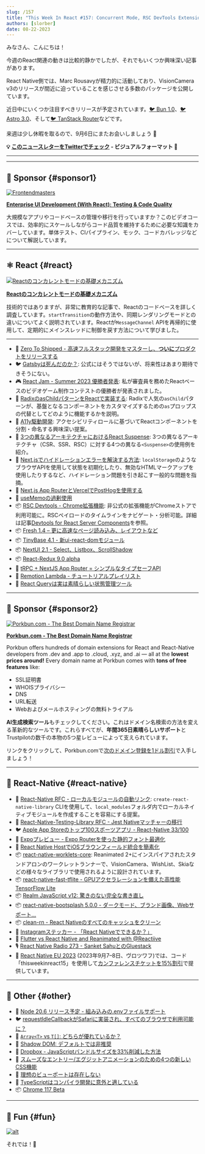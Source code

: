```yaml
---
slug: /157
title: "This Week In React #157: Concurrent Mode, RSC DevTools Extension, Gatsby, Radix asChild, Suspense, hydration, useMemo, React-Redux, Fresh, TinyBase, Worklets, TFLite, local_modules, Bootsplash..."
authors: [slorber]
date: 08-22-2023
---
```


みなさん、こんにちは！

今週のReact関連の動きは比較的静かでしたが、それでもいくつか興味深い記事があります。

React Native側では、Marc Rousavyが精力的に活動しており、VisionCamera v3のリリースが間近に迫っていることを感じさせる多数のパッケージを公開しています。

近日中にいくつか注目すべきリリースが予定されています。[🐦 Bun 1.0](https://twitter.com/jarredsumner/status/1693657906917585359)、[🐦 Astro 3.0](https://twitter.com/astrodotbuild/status/1693655809711108456)、そして[🐦 TanStack Router](https://twitter.com/tannerlinsley/status/1691936709498552654)などです。

来週は少し休暇を取るので、9月6日にまたお会いしましょう 👋

<!-- truncate -->

**💡 [このニュースレターをTwitterでチェック](https://slo.im/thread) - ビジュアルフォーマット 🎨**

***


<Support />

***

## 💸 Sponsor {#sponsor1}

[![Frontendmasters](/emails/issues/151/frontendmasters.png)](https://frontendmasters.com/courses/enterprise-ui-dev/?utm_source=email\&utm_medium=thisweekinreact\&utm_content=uidev)

**[Enterprise UI Development (With React): Testing & Code Quality](https://frontendmasters.com/courses/enterprise-ui-dev/?utm_source=email\&utm_medium=thisweekinreact\&utm_content=uidev)**

大規模なアプリやコードベースの管理や移行を行っていますか？このビデオコースでは、効率的にスケールしながらコード品質を維持するために必要な知識をカバーしています。単体テスト、CIパイプライン、モック、コードカバレッジなどについて解説しています。

***

## ⚛️ React {#react}

[![Reactのコンカレントモードの基礎メカニズム](/emails/issues/157/concurrentmode.jpg)](https://andreigatej.dev/blog/the-underlying-mechanisms-of-reacts-concurrent-mode/)

[**Reactのコンカレントモードの基礎メカニズム**](https://andreigatej.dev/blog/the-underlying-mechanisms-of-reacts-concurrent-mode/)

技術的ではありますが、非常に教育的な記事で、Reactのコードベースを詳しく調査しています。`startTransition`の動作方法や、同期レンダリングモードとの違いについてよく説明されています。Reactが`MessageChannel` APIを再帰的に使用して、定期的にメインスレッドに制御を戻す方法について学びました。

***

* 💸 [Zero To Shipped - 高速フルスタック開発をマスターし、**ついに**プロダクトをリリースする](https://www.zerotoshipped.com/)
* 🐦 [Gatsbyは死んだのか？](https://twitter.com/sebastienlorber/status/1694392101281190224): 公式にはそうではないが、将来性はあまり期待できそうにない。
* 🎮 [React Jam - Summer 2023 優勝者発表](https://reactjam.com/summer-2023-winners): 私が審査員を務めたReactベースのビデオゲーム制作コンテストの優勝者が発表されました。
* 📜 [RadixのasChildパターンをReactで実装する](https://www.jacobparis.com/content/react-as-child): Radixで人気の`asChild`パターンが、基盤となるコンポーネントをカスタマイズするための`as`プロップスの代替としてどのように機能するかを説明。
* 📜 [A11y駆動開発](https://www.simplethread.com/a11y-driven-development/): アクセシビリティロールに基づいてReactコンポーネントを分割・命名する興味深い提案。
* 📜 [3つの異なるアーキテクチャにおけるReact Suspense](https://elanmed.dev/blog/suspense-in-different-architectures): 3つの異なるアーキテクチャ（CSR、SSR、RSC）に対する4つの異なる`<Suspense>`の使用例を紹介。
* 📜 [Next.jsでハイドレーションエラーを解決する方法](https://chirag-gupta.hashnode.dev/how-to-solve-hydration-error-in-nextjs): `localStorage`のようなブラウザAPIを使用して状態を初期化したり、無効なHTMLマークアップを使用したりするなど、ハイドレーション問題を引き起こす一般的な問題を指摘。
* 📜 [Next.js App RouterとVercelでPostHogを使用する](https://vercel.com/guides/posthog-nextjs-vercel-feature-flags-analytics)
* 📜 [useMemoの過剰使用](https://edvins.io/usememo-overdose)
* 📦 [RSC Devtools - Chrome拡張機能](https://chrome.google.com/webstore/detail/rsc-devtools/jcejahepddjnppkhomnidalpnnnemomn): 非公式の拡張機能がChromeストアで利用可能に。RSCペイロードのタイムラインをナビゲート・分析可能。詳細は記事[Devtools for React Server Components](https://www.alvar.dev/blog/creating-devtools-for-react-server-components)を参照。
* 📦 [Fresh 1.4 – 更に高速なページ読み込み、レイアウトなど](https://deno.com/blog/fresh-1.4)
* 📦 [TinyBase 4.1 - 新ui-react-domモジュール](https://tinybase.org/guides/releases/)
* 📦 [NextUI 2.1 - Select、Listbox、ScrollShadow](https://nextui.org/blog/v2.1.0)
* 📦 [React-Redux 9.0 alpha](https://github.com/reduxjs/react-redux/releases/tag/v9.0.0-alpha.0)
* 🎥 [tRPC + NextJS App Router = シンプルなタイプセーフAPI](https://www.youtube.com/watch?v=qCLV0Iaq9zU)
* 🎥 [Remotion Lambda - チュートリアルプレイリスト](https://www.youtube.com/playlist?list=PLRHdymbhXiIRgAeAUpMxe7l7BNliHfWUq)
* 🎥 [React Queryは実は素晴らしい状態管理ツール](https://www.youtube.com/watch?v=0X3TlVklT-A)

<SubscribeFormEmbed placement="middle" />

***

## 💸 Sponsor {#sponsor2}

[![Porkbun.com - The Best Domain Name Registrar](/emails/issues/150/porkbun.png)](https://porkbun.com/?coupon=TWIREACT\&utm_source=TWIREACT\&utm_medium=Newsletter\&utm_campaign=twirjune2023)

**[Porkbun.com - The Best Domain Name Registrar](https://porkbun.com/?coupon=TWIREACT\&utm_source=TWIREACT\&utm_medium=Newsletter\&utm_campaign=twirjune2023)**

Porkbun offers hundreds of domain extensions for React and React-Native developers from .dev and .app to .cloud, .xyz, and .ai — all at the **lowest prices around!** Every domain name at Porkbun comes with **tons of free features** like:

* SSL証明書
* WHOISプライバシー
* DNS
* URL転送
* Webおよびメールホスティングの無料トライアル

**AI生成検索ツール**もチェックしてください。これはドメイン名検索の方法を変える革新的なツールです。これらすべてが、**年間365日素晴らしいサポート**とTrustpilotの数千の本物の5つ星レビューによって支えられています。

リンクをクリックして、Porkbun.comで[次のドメイン登録を1ドル割引](https://porkbun.com/?coupon=TWIREACT\&utm_source=TWIREACT\&utm_medium=Newsletter\&utm_campaign=twirjune2023)で入手しましょう！

***

## 📱 React-Native {#react-native}

* 💬 [React-Native RFC - ローカルモジュールの自動リンク](https://github.com/react-native-community/discussions-and-proposals/pull/702): `create-react-native-library` CLIを使用して、`local_modules`フォルダ内でローカルネイティブモジュールを作成することを容易にする提案。
* 💬 [React-Native-Testing-Library RFC - Jest Nativeマッチャーの移行](https://github.com/callstack/react-native-testing-library/issues/1468)
* 🐦 [Apple App Storeのトップ100スポーツアプリ - React-Native 33/100](https://twitter.com/Baconbrix/status/1692215896029212847)
* 👀 [Expoプレビュー - Expo Routerを使った静的フォント最適化](https://twitter.com/Baconbrix/status/1692990529800167441)
* 📜 [React Native HostでiOSブラウンフィールド統合を簡素化](https://www.callstack.com/blog/simplify-your-ios-brownfield-integration-with-react-native-host)
* 📦 [react-native-worklets-core](https://github.com/margelo/react-native-worklets-core): Reanimated 2+にインスパイアされたスタンドアロンのワークレットランナーで、VisionCamera、WishList、Skiaなどの様々なライブラリで使用されるように設計されています。
* 📦 [react-native-fast-tflite - GPUアクセラレーションを備えた高性能TensorFlow Lite](https://github.com/mrousavy/react-native-fast-tflite)
* 📦 [Realm JavaScript v12: 驚きのない完全な書き直し](https://medium.com/realm/realm-javascript-v12-complete-rewrite-without-surprises-62eea2a2e8ae)
* 📦 [react-native-bootsplash 5.0.0 - ダークモード、ブランド画像、Webサポート...](https://github.com/zoontek/react-native-bootsplash/releases/tag/5.0.0)
* 📦 [clean-rn - React Nativeのすべてのキャッシュをクリーン](https://github.com/mrousavy/clean-rn)
* 🎥 [Instagramステッカー - 「React Nativeでできるか？」](https://www.youtube.com/watch?v=5yM4NPcTwY4)
* 🎥 [Flutter vs React Native and Reanimated with @Reactiive](https://www.youtube.com/watch?v=A19-UEUrg6A)
* 🎙️ [React Native Radio 273 - Sanket SahuとのGluestack](https://react-native-radio.simplecast.com/episodes/rnr-273-gluestack-with-sanket-sahu)
* 👥 [React Native EU 2023](https://www.react-native.eu/) (2023年9月7–8日、ヴロツワフ)では、コード「thisweekinreact15」を使用して[カンファレンスチケットを15%割引](https://ti.to/react-native-eu/2023/discount/thisweekinreact15)で提供しています。

***

## 🔀 Other {#other}

* 👀 [Node 20.6 リリース予定 - 組み込みの.envファイルサポート](https://github.com/nodejs/node/pull/49185)
* 🐦 [requestIdleCallbackがSafariに実装され、すべてのブラウザで利用可能に？](https://twitter.com/sebastienlorber/status/1694260312986227187)
* 📜 [`Array<T>` vs `T[]`: どちらが優れているか？](https://www.totaltypescript.com/array-types-in-typescript)
* 📜 [Shadow DOM: デフォルトでは非推奨](https://begin.com/blog/posts/2023-08-18-shadow-dom-not-by-default)
* 📜 [Dropbox - JavaScriptバンドルサイズを33%削減した方法](https://dropbox.tech/frontend/how-we-reduced-the-size-of-our-javascript-bundles-by-33-percent)
* 📜 [スムーズなエントリー/エグジットアニメーションのための4つの新しいCSS機能](https://developer.chrome.com/blog/entry-exit-animations/)
* 📜 [理想のビューポートは存在しない](https://viewports.fyi/)
* 📜 [TypeScriptはコンパイラ開発に意外と適している](https://matklad.github.io/2023/08/17/typescript-is-surprisingly-ok-for-compilers.html)
* 📦 [Chrome 117 Beta](https://developer.chrome.com/blog/chrome-117-beta/)

***

## 🤭 Fun {#fun}

[![alt](/emails/issues/157/meme.jpg)](https://twitter.com/BHolmesDev/status/1693624114097909851)

それでは！👋